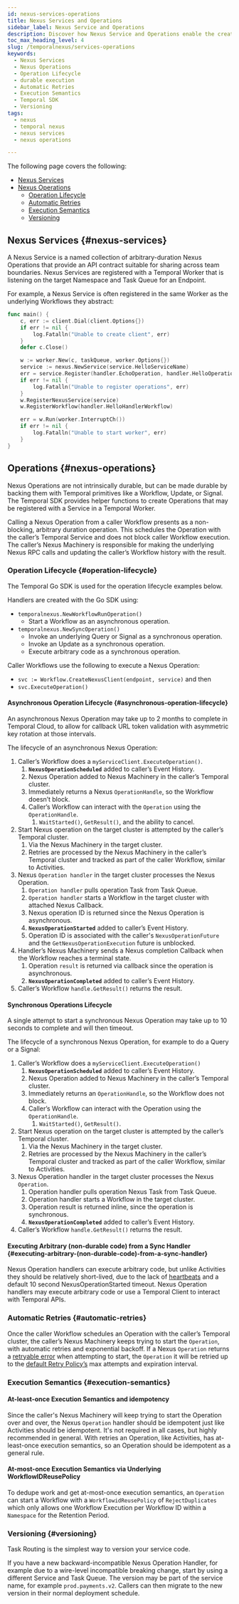 ```yaml
---
id: nexus-services-operations
title: Nexus Services and Operations
sidebar_label: Nexus Service and Operations
description: Discover how Nexus Service and Operations enable the creation of well-defined API contracts for sharing capabilities across team and Namespace boundaries, leveraging Temporal's durable and scalable infrastructure.
toc_max_heading_level: 4
slug: /temporalnexus/services-operations
keywords:
  - Nexus Services
  - Nexus Operations
  - Operation Lifecycle
  - durable execution
  - Automatic Retries
  - Execution Semantics
  - Temporal SDK
  - Versioning
tags:
  - nexus 
  - temporal nexus 
  - nexus services
  - nexus operations

---
```


The following page covers the following: 
- [Nexus Services](#nexus-services)
- [Nexus Operations](#nexus-services) 
   - [Operation Lifecycle](#operation-lifecycle)
   - [Automatic Retries](#automatic-retries)
   - [Execution Semantics](#execution-semantics)
   - [Versioning](#versioning)

## Nexus Services {#nexus-services}

A Nexus Service is a named collection of arbitrary-duration Nexus Operations that provide an API contract suitable for sharing across team boundaries. 
Nexus Services are registered with a Temporal Worker that is listening on the target Namespace and Task Queue for an Endpoint.

For example, a Nexus Service is often registered in the same Worker as the underlying Workflows they abstract:

```go
func main() {
	c, err := client.Dial(client.Options{})
	if err != nil {
		log.Fatalln("Unable to create client", err)
	}
	defer c.Close()

	w := worker.New(c, taskQueue, worker.Options{})
	service := nexus.NewService(service.HelloServiceName)
	err = service.Register(handler.EchoOperation, handler.HelloOperation)
	if err != nil {
		log.Fatalln("Unable to register operations", err)
	}
	w.RegisterNexusService(service)
	w.RegisterWorkflow(handler.HelloHandlerWorkflow)

	err = w.Run(worker.InterruptCh())
	if err != nil {
		log.Fatalln("Unable to start worker", err)
	}
}
```

## Operations {#nexus-operations}

Nexus Operations are not intrinsically durable, but can be made durable by backing them with Temporal primitives like a Workflow, Update, or Signal. 
The Temporal SDK provides helper functions to create Operations that may be registered with a Service in a Temporal Worker.

Calling a Nexus Operation from a caller Workflow presents as a non-blocking, arbitrary duration operation. This schedules the Operation with the caller’s Temporal Service and does not block caller Workflow execution. 
The caller’s Nexus Machinery is responsible for making the underlying Nexus RPC calls and updating the caller’s Workflow history with the result.

### Operation Lifecycle {#operation-lifecycle}

The Temporal Go SDK is used for the operation lifecycle examples below.

Handlers are created with the Go SDK using:

- `temporalnexus.NewWorkflowRunOperation()`
  - Start a Workflow as an asynchronous operation.
- `temporalnexus.NewSyncOperation()`
  - Invoke an underlying Query or Signal as a synchronous operation.
  - Invoke an Update as a synchronous operation.
  - Execute arbitrary code as a synchronous operation.

Caller Workflows use the following to execute a Nexus Operation:

- `svc := Workflow.CreateNexusClient(endpoint, service)` and then
- `svc.ExecuteOperation()`

#### Asynchronous Operation Lifecycle {#asynchronous-operation-lifecycle}

An asynchronous Nexus Operation may take up to 2 months to complete in Temporal Cloud, to allow for callback URL token validation with asymmetric key rotation at those intervals.

The lifecycle of an asynchronous Nexus Operation:

1. Caller’s Workflow does a `myServiceClient.ExecuteOperation()`.
   1. **`NexusOperationScheduled`** added to caller’s Event History.
   2. Nexus Operation added to Nexus Machinery in the caller’s Temporal cluster.
   3. Immediately returns a Nexus `OperationHandle`, so the Workflow doesn’t block.
   4. Caller’s Workflow can interact with the `Operation` using the `OperationHandle`.
      1. `WaitStarted()`, `GetResult()`, and the ability to cancel.
2. Start Nexus operation on the target cluster is attempted by the caller’s Temporal cluster.
   1. Via the Nexus Machinery in the target cluster.
   2. Retries are processed by the Nexus Machinery in the caller’s Temporal cluster and tracked as part of the caller Workflow, similar to Activities.
3. Nexus `Operation handler` in the target cluster processes the Nexus Operation.
   1. `Operation handler` pulls operation Task from Task Queue.
   2. `Operation handler` starts a Workflow in the target cluster with attached Nexus Callback.
   3. Nexus operation ID is returned since the Nexus Operation is asynchronous.
   4. **`NexusOperationStarted`** added to caller’s Event History.
   5. Operation ID is associated with the caller's `NexusOperationFuture` and the `GetNexusOperationExecution` future is unblocked.
4. Handler’s Nexus Machinery sends a Nexus completion Callback when the Workflow reaches a terminal state.
   1. Operation `result` is returned via callback since the operation is asynchronous.
   2. **`NexusOperationCompleted`** added to caller’s Event History.
5. Caller’s Workflow `handle.GetResult()` returns the result.

#### Synchronous Operations Lifecycle

A single attempt to start a synchronous Nexus Operation may take up to 10 seconds to complete and will then timeout.

The lifecycle of a synchronous Nexus Operation, for example to do a Query or a Signal:

1. Caller’s Workflow does a `myServiceClient.ExecuteOperation()`
   1. **`NexusOperationScheduled`** added to caller’s Event History.
   2. Nexus Operation added to Nexus Machinery in the caller’s Temporal cluster.
   3. Immediately returns an `OperationHandle`, so the Workflow does not block.
   4. Caller’s Workflow can interact with the Operation using the `OperationHandle`.
      1. `WaitStarted()`, `GetResult()`.
2. Start Nexus operation on the target cluster is attempted by the caller’s Temporal cluster.
   1. Via the Nexus Machinery in the target cluster.
   2. Retries are processed by the Nexus Machinery in the caller’s Temporal cluster and tracked as part of the caller Workflow, similar to Activities.
3. Nexus Operation handler in the target cluster processes the Nexus `Operation`.
   1. Operation handler pulls operation Nexus Task from Task Queue.
   2. Operation handler starts a Workflow in the target cluster.
   3. Operation result is returned inline, since the operation is synchronous.
   4. **`NexusOperationCompleted`** added to caller’s Event History.
4. Caller’s Workflow `handle.GetResult()` returns the result.

#### Executing Arbitrary (non-durable code) from a Sync Handler {#executing-arbitrary-(non-durable-code)-from-a-sync-handler}

Nexus Operation handlers can execute arbitrary code, but unlike Activities they should be relatively short-lived, due to the lack of [heartbeats](https://community.temporal.io/t/best-practices-for-long-running-Activities/934) and a default 10 second NexusOperationStarted timeout. 
Nexus Operation handlers may execute arbitrary code or use a Temporal Client to interact with Temporal APIs.

### Automatic Retries {#automatic-retries}

Once the caller Workflow schedules an Operation with the caller’s Temporal cluster, the caller’s Nexus Machinery keeps trying to start the `Operation`, with automatic retries and exponential backoff. 
If a Nexus `Operation` returns a [retryable error](https://github.com/temporalio/temporal/blob/13d6cd8cf7a4ba0c4660cf98f672bbd645dca3e7/components/nexusoperations/executors.go#L659) when attempting to start, the `Operation` it will be retried up to the [default Retry Policy’s](https://github.com/temporalio/temporal/blob/de7c8879e103be666a7b067cc1b247f0ac63c25c/components/nexusoperations/config.go#L111) max attempts and expiration interval.

### Execution Semantics {#execution-semantics}

#### At-least-once Execution Semantics and idempotency

Since the caller's Nexus Machinery will keep trying to start the Operation over and over, the Nexus `Operation` handler should be idempotent just like Activities should be idempotent. 
It's not required in all cases, but highly recommended in general. 
With retries an Operation, like Activities, has at-least-once execution semantics, so an Operation should be idempotent as a general rule.

#### At-most-once Execution Semantics via Underlying WorkflowIDReusePolicy

To dedupe work and get at-most-once execution semantics, an `Operation` can start a Workflow with a `WorkflowidReusePolicy` of `RejectDuplicates` which only allows one Workflow Execution per Workflow ID within a `Namespace` for the Retention Period.

### Versioning {#versioning}

Task Routing is the simplest way to version your service code.

If you have a new backward-incompatible Nexus Operation Handler, for example due to a wire-level incompatible breaking change, start by using a different Service and Task Queue. 
The version may be part of the service name, for example `prod.payments.v2`. 
Callers can then migrate to the new version in their normal deployment schedule.